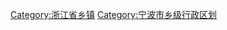 {{NoteTA|1=zh:深甽镇;zh-hant:深甽鎮;zh-hans:深甽镇;}}
[[Category:浙江省乡镇|Category:浙江省乡镇]]
[[Category:宁波市乡级行政区划|Category:宁波市乡级行政区划]]